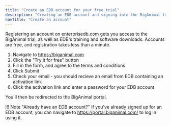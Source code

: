 ```yaml
---
title: "Create an EDB account for your free trial"
description: "Creating an EDB account and signing into the BigAnimal free trial portal"
navTitle: "Create an account" 
---
```


Registering an account on enterprisedb.com gets you access to the BigAnimal trial, as well as EDB's training and software downloads. 
Accounts are free, and registration takes less than a minute.

1. Navigate to <https://biganimal.com>
2. Click the "Try it for free" button
3. Fill in the form, and agree to the terms and conditions
4. Click Submit
5. Check your email - you should recieve an email from EDB containing an activation link
6. Click the activation link and enter a password for your EDB account

You'll then be redirected to the BigAnimal portal.

!!! Note "Already have an EDB account?"
    If you've already signed up for an EDB account, you can navigate to <https://portal.biganimal.com/> to log in using it.
